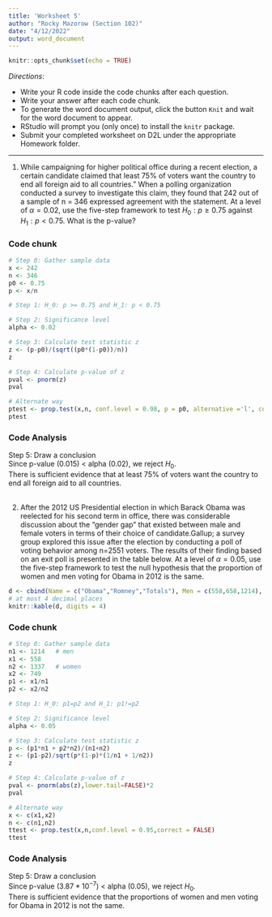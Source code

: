 ```yaml
---
title: 'Worksheet 5'
author: "Rocky Mazorow (Section 102)"
date: "4/12/2022"
output: word_document
---
```


```r
knitr::opts_chunk$set(echo = TRUE)
```

*Directions*: 

* Write your R code inside the code chunks after each question.
* Write your answer after each code chunk.
* To generate the word document output, click the button `Knit` and wait for the word document to appear.
* RStudio will prompt you (only once) to install the `knitr` package.
* Submit your completed worksheet on D2L under the appropriate Homework folder.

***
1.  While campaigning for higher political office during a recent election, a certain candidate claimed that \at least 75% of voters want the country to end all foreign aid to all countries." When a polling organization conducted a survey to investigate this claim, they found that 242 out of a sample of n = 346 expressed agreement with the statement. At a level of $\alpha = 0.02$, use the five-step framework to test
$H_0 : p \ge 0.75$ against $H_1 : p < 0.75$. What is the p-value? 


### Code chunk
```r
# Step 0: Gather sample data
x <- 242
n <- 346 
p0 <- 0.75
p <- x/n

# Step 1: H_0: p >= 0.75 and H_1: p < 0.75

# Step 2: Significance level
alpha <- 0.02

# Step 3: Calculate test statistic z
z <- (p-p0)/(sqrt((p0*(1-p0))/n))
z

# Step 4: Calculate p-value of z
pval <- pnorm(z)
pval

# Alternate way
ptest <- prop.test(x,n, conf.level = 0.98, p = p0, alternative ='l', correct = FALSE)
ptest

```

### Code Analysis
Step 5: Draw a conclusion  
Since p-value (0.015) < alpha (0.02), we reject $H_0$.  
There is sufficient evidence that at least 75% of voters want the country to end all foreign aid to all countries.
&nbsp;  
&nbsp; 

2. After the 2012 US Presidential election in which Barack Obama was reelected for his second term in office, there was considerable discussion about the "gender gap" that existed between male and female voters in terms of their choice of candidate.Gallup; a survey group explored this issue after the election by conducting a poll of voting behavior among n=2551 voters. The results of their finding based on an exit poll is presented in the table below. At a level of $\alpha = 0.05$, use the five-step framework to test the null hypothesis that the proportion of women and men voting for Obama in 2012 is the same. 


```r
d <- cbind(Name = c("Obama","Romney","Totals"), Men = c(558,658,1214), Women = c(749,588,1337), Totals=c(1307,1244,2551))
# at most 4 decimal places
knitr::kable(d, digits = 4)
```
  


### Code chunk
```r
# Step 0: Gather sample data
n1 <- 1214   # men
x1 <- 558    
n2 <- 1337   # women
x2 <- 749    
p1 <- x1/n1
p2 <- x2/n2

# Step 1: H_0: p1=p2 and H_1: p1!=p2

# Step 2: Significance level
alpha <- 0.05

# Step 3: Calculate test statistic z
p <- (p1*n1 + p2*n2)/(n1+n2)
z <- (p1-p2)/sqrt(p*(1-p)*(1/n1 + 1/n2))
z

# Step 4: Calculate p-value of z
pval <- pnorm(abs(z),lower.tail=FALSE)*2
pval

# Alternate way
x <- c(x1,x2)
n <- c(n1,n2)
ttest <- prop.test(x,n,conf.level = 0.95,correct = FALSE)
ttest
```

### Code Analysis
Step 5: Draw a conclusion  
Since p-value ($3.87*10^{-7}$) < alpha (0.05), we reject $H_0$.  
There is sufficient evidence that the proportions of women and men voting for Obama in 2012 is not the same.   
